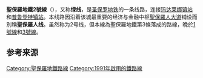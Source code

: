 {{Expand English|time=2017-03-24T02:19:18+00:00}}
{{expand|time=2017-03-24T02:19:18+00:00}}
{{Infobox rail line
 | box_width   =auto
 | name        = 圣保罗地铁2号线 （绿线）
 | color       ={{SP color|Line 2}}
 | logo        =Metrô-SP icon.svg
 | logo_width  =100px
 | logo_alt    =São Paulo Metro logo
 | image       =
 | image_width =
 | image_alt   =
 | caption     =
 | type        = [[地铁|地铁]]
 | system      = [[圣保罗地铁|圣保罗地铁]]
 | status      = 营运中
 | locale      =  [[巴西|巴西]][[圣保罗_(巴西)|圣保罗]]
 | start       = [[玛达莱娜镇站|玛达莱娜镇]]
 | end         = [[普鲁登特镇站|普鲁登特镇]]
 | stations    = 14
 | routes      =
 | daily_ridership = 
 | ridership2  =
 | open        = 1991年1月25日
 | close       =
 | owner       =
 | operator    = Companhia do Metropolitano de São Paulo
 | character   =
 | depot       =
 | stock       = 
 | linelength  = {{convert|14.7|km}}
 | tracklength = 
 | tracks = 
 | gauge       = {{RailGauge|1600mm}} 
 | old_gauge =
 | load_gauge = 
 | minradius   =
 | racksystem  =
 | routenumber =
 | electrification =750 V DC [[第三轨供电|第三轨供电]] <ref name='nycsubway'>{{cite web | url = http://www.nycsubway.org/wiki/Sao_Paulo_Metro | title = São Paulo Metro | accessdate = 2014-02-02 | last = Ferreira | first = Robert | author2 = Tharcisiu Alves. | date = January 2012 | work = www.nycsubway.org | publisher = www.nycsubway.org | archiveurl = https://archive.is/20140202010909/http://www.nycsubway.org/wiki/Sao_Paulo_Metro | archivedate = 2014-02-02 | quote = On Lines 1, 2 and 3, the track gauge is a non standard 1600 mm, the third rail is 750 V DC and under running. For Lines 4 and 5, the track gauge is 1435 mm and they use overhead pantograph, precluding any connection to the rest of the system, plus the 4 and 5 lines can't connect because the trains on the 4 line use drive-less technology while trains on 5 line are OPTO. Lines 7, 8, 9, 10, 11 and 12 (operated by CPTM) are all 1600mm and use overhead pantograph. | deadurl = yes }}</ref>
 | speed       = Maximum 87 km per hour
 | elevation   =
 | website     =
 | map         = {{Infobox rdt|São Paulo Metro/Line 2|legend=no|navbar=0}}
 | map_state   = show
}}
'''聖保羅地鐵2號線'''（{{lang-pt|'''Linha 2 do Metrô de São Paulo'''}}），又称'''绿线'''，是[[圣保罗地铁|圣保罗地铁]]的一条线路，连接[[玛达莱娜镇站|玛达莱娜镇站]]和[[普鲁登特镇站|普鲁登特镇站]]。本线路因沿着该城最重要的经济与金融中枢[[聖保羅人大道|聖保羅人大道]]铺设而別稱'''聖保羅人线'''。虽然称为2号线，但本線為聖保羅地鐵第3條落成的路線，晚於[[聖保羅地鐵1號線|1號線]]和[[聖保羅地鐵3號線|3號線]]。

==参考来源==
{{reflist}}
[[Category:聖保羅地鐵路線|Category:聖保羅地鐵路線]]
[[Category:1991年啟用的鐵路線|Category:1991年啟用的鐵路線]]